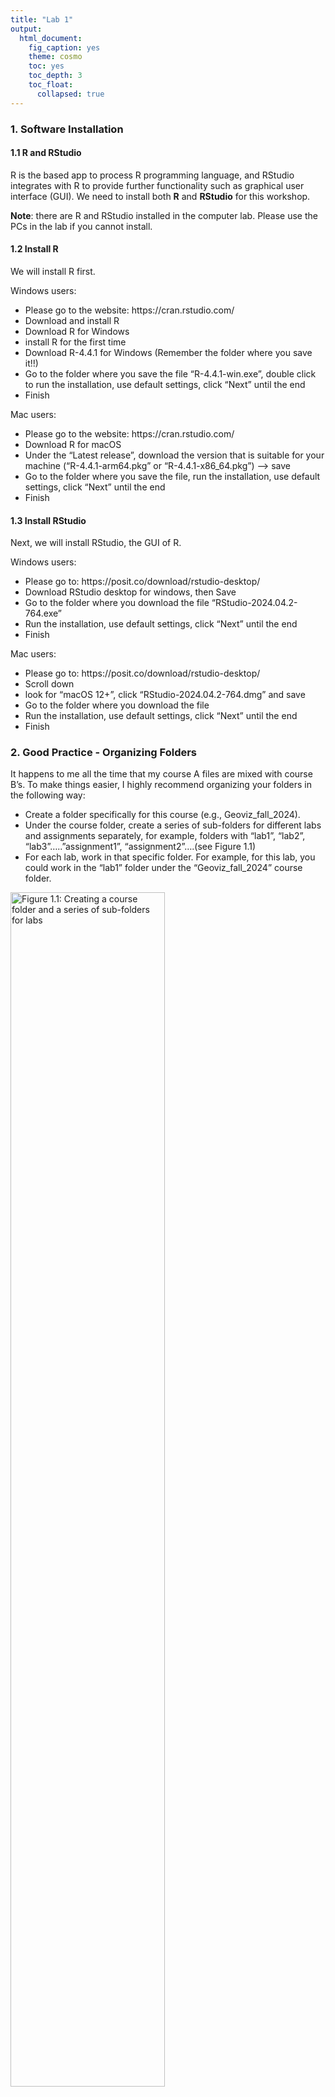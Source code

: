 ```yaml
---
title: "Lab 1"
output: 
  html_document:
    fig_caption: yes
    theme: cosmo
    toc: yes
    toc_depth: 3
    toc_float: 
      collapsed: true
---
```


### 1. Software Installation

#### 1.1 R and RStudio

R is the based app to process R programming language, and RStudio integrates with R to provide further functionality such as graphical user interface (GUI). We need to install both **R** and **RStudio** for this workshop. \

**Note**: there are R and RStudio installed in the computer lab. Please use the PCs in the lab if you cannot install. \


#### 1.2 Install R
We will install R first.  \

Windows users: 

* Please go to the website: https://cran.rstudio.com/
* Download and install R
* Download R for Windows
* install R for the first time
* Download R-4.4.1 for Windows (Remember the folder where you save it!!)
* Go to the folder where you save the file “R-4.4.1-win.exe”, double click to run the installation, use default settings, click “Next” until the end 
* Finish


Mac users: 

* Please go to the website: https://cran.rstudio.com/
* Download R for macOS 
* Under the “Latest release”, download the version that is suitable for your machine (“R-4.4.1-arm64.pkg” or “R-4.4.1-x86_64.pkg”) --> save 
* Go to the folder where you save the file, run the installation, use default settings, click “Next” until the end
* Finish


#### 1.3 Install RStudio
Next, we will install RStudio, the GUI of R.  \

Windows users: 

* Please go to: https://posit.co/download/rstudio-desktop/ 
* Download RStudio desktop for windows, then Save
* Go to the folder where you download the file “RStudio-2024.04.2-764.exe” 
* Run the installation, use default settings, click “Next” until the end  
* Finish


Mac users:  

* Please go to: https://posit.co/download/rstudio-desktop/ 
* Scroll down 
* look for “macOS 12+”, click “RStudio-2024.04.2-764.dmg” and save
* Go to the folder where you download the file 
* Run the installation, use default settings, click “Next” until the end 
* Finish


### 2. Good Practice - Organizing Folders  

It happens to me all the time that my course A files are mixed with course B's. 
To make things easier, I highly recommend organizing your folders in the following way: 

* Create a folder specifically for this course (e.g., Geoviz_fall_2024). 
* Under the course folder, create a series of sub-folders for different labs and assignments separately, for example, folders with  "lab1", "lab2", "lab3"....."assignment1", "assignment2"....(see Figure 1.1)
* For each lab, work in that specific folder. For example, for this lab, you could work in the "lab1" folder under the "Geoviz_fall_2024" course folder.  \

![Figure 1.1: Creating a course folder and a series of sub-folders for labs](figs/lab1_organizing folder.png){width=70%} 
<br>
<br>

### 3. Launching RStudio
Remember that we have installed both **R** and **RStudio** earlier? But for this lab and for all future ones, we only need to run **RStudio**. This is because **R** is the hidden computing infrastructure while **RStudio** is the interface.  

Run RStudio.  

![Figure 1.2: Lauching RStudio](figs/lab1_launch_Rstudio.png){width=40%}

If it is the first time to run RStudio, it may ask you to "select the version of R to use". Use the default option "64-bit version of R”, click "OK". "Enable automated crash reporting" --> "Yes"

After launching RStudio, you will see the following interface (Figure 1.3).
![Figure 1.3: The interface of RStudio](figs/lab1_rstudio_interface.png){width=100%}

<br>
<br>

#### 3.1 Create a project

Before creating a project, please make sure that you have already created your course folder and the sub-folder "**lab1**" as mentioned in *Section 2: Good practice*. \

In RStudio menu --> File --> New Project --> *Existing* Directory --> Browse & Navigate to the course folder, then the sub-folder “**lab1**” --> Double clicks to go inside of the folder “**lab1**” --> Open --> Create Project \

*Note: we will need to repeat this to create projects for future labs and assignments.* \


#### 3.1 Create a new script

A **script** is a sequence of instructions that can be executed by a computer or programming language (in our case, R). \ 
To create a new script, in RStudio menu --> New File --> R Script (see Figure 1.4) \ 

![Figure 1.4: New script](figs/lab1_new_script.png){width=100%}


<br>

Then, we also need to save the script to the "lab1" folder. File --> Save --> Specify File Name --> Save (see Figure 1.5) \

![Figure 1.4: Save script to folder "lab1"](figs/lab1_save_script.png){width=70%}

After creating and saving the new script, you should see something similar to Figure 1.5. \
![Figure 1.5: Interface after creating a new script](figs/lab1_Window.png){width=100%}

Let's try to coding now. First, let's ask the machine to do math for us. 

* Type the following command in the top-left window (red in Figure 1.5)
* Select that line
* click run

```r
2+5+8
```
![Figure 1.6: Simple coding - math](figs/lab1_first command_math.png){width=100%}
Next, let's asking the machine to print some words for us. Type the following command and run it. 
*Hint: to run codes, please select lines and click "Run" *

```r
print("GES Geovisualization")
```


### 4. Let's start mapping! 
"tmap" is a commonly used package in R for mapping. We install this package first. Type the command in your script and click "run". 

```r
# load "tmap"
library(tmap)
```



